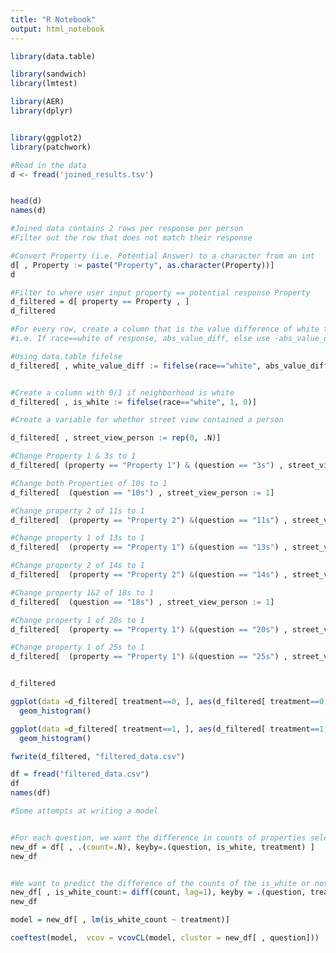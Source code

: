```yaml
---
title: "R Notebook"
output: html_notebook
---
```


```r
library(data.table)

library(sandwich)
library(lmtest)

library(AER) 
library(dplyr)


library(ggplot2) 
library(patchwork)
```

```r
#Read in the data
d <- fread('joined_results.tsv')


head(d)
names(d)
```

```r
#Joined data contains 2 rows per response per person
#Filter out the row that does not match their response

#Convert Property (i.e. Potential Answer) to a character from an int
d[ , Property := paste("Property", as.character(Property))]
d
```

```r
#Filter to where user input property == potential response Property
d_filtered = d[ property == Property , ]
d_filtered
```



```r
#For every row, create a column that is the value difference of white to non white
#i.e. If race==white of response, abs_value_diff, else use -abs_value_diff

#Using data.table fifelse
d_filtered[ , white_value_diff := fifelse(race=="white", abs_value_diff, -abs_value_diff)]


#Create a column with 0/1 if neighborhood is white
d_filtered[ , is_white := fifelse(race=="white", 1, 0)]

```

```r
#Create a variable for whether street view contained a person

d_filtered[ , street_view_person := rep(0, .N)]

#Change Property 1 & 3s to 1
d_filtered[ (property == "Property 1") & (question == "3s") , street_view_person := 1] 

#Change both Properties of 10s to 1
d_filtered[  (question == "10s") , street_view_person := 1] 

#Change property 2 of 11s to 1
d_filtered[  (property == "Property 2") &(question == "11s") , street_view_person := 1] 

#Change property 1 of 13s to 1
d_filtered[  (property == "Property 1") &(question == "13s") , street_view_person := 1] 

#Change property 2 of 14s to 1
d_filtered[  (property == "Property 2") &(question == "14s") , street_view_person := 1] 

#Change property 1&2 of 18s to 1
d_filtered[  (question == "18s") , street_view_person := 1] 

#Change property 1 of 20s to 1
d_filtered[  (property == "Property 1") &(question == "20s") , street_view_person := 1] 

#Change property 1 of 25s to 1
d_filtered[  (property == "Property 1") &(question == "25s") , street_view_person := 1] 


d_filtered
```


```r
ggplot(data =d_filtered[ treatment==0, ], aes(d_filtered[ treatment==0, white_value_diff])) +
  geom_histogram()
```



```r
ggplot(data =d_filtered[ treatment==1, ], aes(d_filtered[ treatment==1, white_value_diff])) +
  geom_histogram()
```

```r
fwrite(d_filtered, "filtered_data.csv")
```

```r
df = fread("filtered_data.csv")
df
names(df)
```

```r
#Some attempts at writing a model


#For each question, we want the difference in counts of properties selected by is_white
new_df = df[ , .(count=.N), keyby=.(question, is_white, treatment) ]
new_df


#We want to predict the difference of the counts of the is_white or not properties for each question
new_df[ , is_white_count:= diff(count, lag=1), keyby = .(question, treatment)]
new_df

model = new_df[ , lm(is_white_count ~ treatment)]

coeftest(model,  vcov = vcovCL(model, cluster = new_df[ , question]))
```